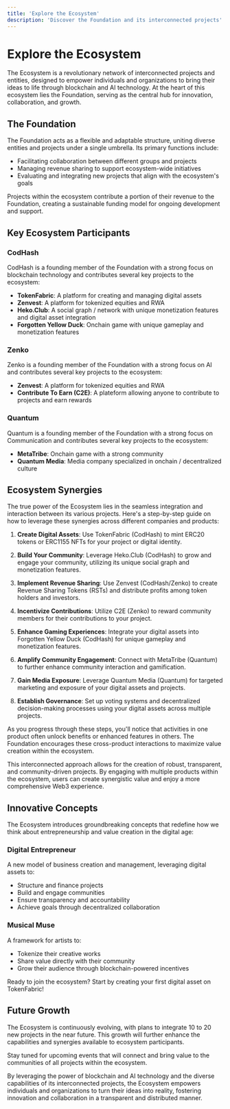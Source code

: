 ```yaml
---
title: 'Explore the Ecosystem'
description: 'Discover the Foundation and its interconnected projects'
---
```


# Explore the Ecosystem

The Ecosystem is a revolutionary network of interconnected projects and entities, designed to empower individuals and organizations to bring their ideas to life through blockchain and AI technology. At the heart of this ecosystem lies the Foundation, serving as the central hub for innovation, collaboration, and growth.

## The Foundation

The Foundation acts as a flexible and adaptable structure, uniting diverse entities and projects under a single umbrella. Its primary functions include:

- Facilitating collaboration between different groups and projects
- Managing revenue sharing to support ecosystem-wide initiatives
- Evaluating and integrating new projects that align with the ecosystem's goals

<Note>
  Projects within the ecosystem contribute a portion of their revenue to the Foundation, creating a sustainable funding model for ongoing development and support.
</Note>

## Key Ecosystem Participants

### CodHash
CodHash is a founding member of the Foundation with a strong focus on blockchain technology and contributes several key projects to the ecosystem:
- **TokenFabric**: A platform for creating and managing digital assets
- **Zenvest**: A platform for tokenized equities and RWA
- **Heko.Club**: A social graph / network with unique monetization features and digital asset integration
- **Forgotten Yellow Duck**: Onchain game with unique gameplay and monetization features

### Zenko
Zenko is a founding member of the Foundation with a strong focus on AI and contributes several key projects to the ecosystem:
- **Zenvest**: A platform for tokenized equities and RWA
- **Contribute To Earn (C2E)**: A plateform allowing anyone to contribute to projects and earn rewards

### Quantum
Quantum is a founding member of the Foundation with a strong focus on Communication and contributes several key projects to the ecosystem:
- **MetaTribe**: Onchain game with a strong community
- **Quantum Media**: Media company specialized in onchain / decentralized culture

## Ecosystem Synergies

The true power of the Ecosystem lies in the seamless integration and interaction between its various projects. Here's a step-by-step guide on how to leverage these synergies across different companies and products:

1. **Create Digital Assets**: Use TokenFabric (CodHash) to mint ERC20 tokens or ERC1155 NFTs for your project or digital identity.

2. **Build Your Community**: Leverage Heko.Club (CodHash) to grow and engage your community, utilizing its unique social graph and monetization features.

3. **Implement Revenue Sharing**: Use Zenvest (CodHash/Zenko) to create Revenue Sharing Tokens (RSTs) and distribute profits among token holders and investors.

4. **Incentivize Contributions**: Utilize C2E (Zenko) to reward community members for their contributions to your project.

5. **Enhance Gaming Experiences**: Integrate your digital assets into Forgotten Yellow Duck (CodHash) for unique gameplay and monetization features.

6. **Amplify Community Engagement**: Connect with MetaTribe (Quantum) to further enhance community interaction and gamification.

7. **Gain Media Exposure**: Leverage Quantum Media (Quantum) for targeted marketing and exposure of your digital assets and projects.

8. **Establish Governance**: Set up voting systems and decentralized decision-making processes using your digital assets across multiple projects.

<Note>
  As you progress through these steps, you'll notice that activities in one product often unlock benefits or enhanced features in others. The Foundation encourages these cross-product interactions to maximize value creation within the ecosystem.
</Note>

This interconnected approach allows for the creation of robust, transparent, and community-driven projects. By engaging with multiple products within the ecosystem, users can create synergistic value and enjoy a more comprehensive Web3 experience.

## Innovative Concepts

The Ecosystem introduces groundbreaking concepts that redefine how we think about entrepreneurship and value creation in the digital age:

### Digital Entrepreneur
A new model of business creation and management, leveraging digital assets to:
- Structure and finance projects
- Build and engage communities
- Ensure transparency and accountability
- Achieve goals through decentralized collaboration

### Musical Muse
A framework for artists to:
- Tokenize their creative works
- Share value directly with their community
- Grow their audience through blockchain-powered incentives

<Card title="Create Your First Asset" icon="rocket" href="/documentation/get-started/create-first-asset">
  Ready to join the ecosystem? Start by creating your first digital asset on TokenFabric!
</Card>

## Future Growth

The Ecosystem is continuously evolving, with plans to integrate 10 to 20 new projects in the near future. This growth will further enhance the capabilities and synergies available to ecosystem participants.

<Note>
  Stay tuned for upcoming events that will connect and bring value to the communities of all projects within the ecosystem.
</Note>

By leveraging the power of blockchain and AI technology and the diverse capabilities of its interconnected projects, the Ecosystem empowers individuals and organizations to turn their ideas into reality, fostering innovation and collaboration in a transparent and distributed manner.